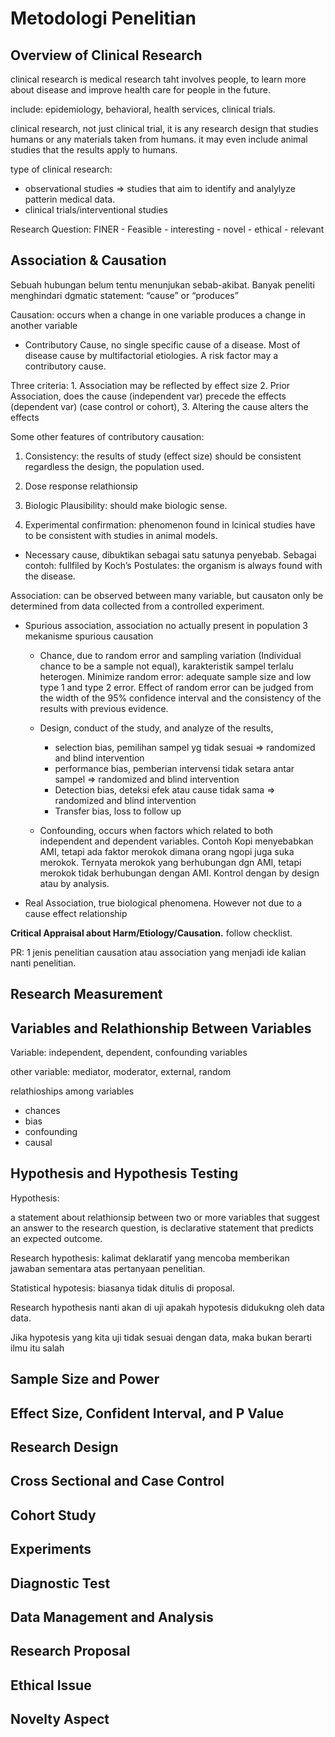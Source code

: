 # Metodologi Penelitian

## Overview of Clinical Research

clinical research is medical research taht involves people, to learn more about disease and improve health care for people in the future.

include: epidemiology, behavioral, health services, clinical trials.

clinical research, not just clinical trial, it is any research design that studies humans or any materials taken from humans. it may even include animal studies that the results apply to humans.

type of clinical research:

-   observational studies =\> studies that aim to identify and analylyze patterin medical data.
-   clinical trials/interventional studies

Research Question: FINER - Feasible - interesting - novel - ethical - relevant

## Association & Causation

Sebuah hubungan belum tentu menunjukan sebab-akibat. Banyak peneliti menghindari dgmatic statement: "cause" or "produces"

Causation: occurs when a change in one variable produces a change in another variable

-   Contributory Cause, no single specific cause of a disease. Most of disease cause by multifactorial etiologies. A risk factor may a contributory cause.

Three criteria: 1. Association may be reflected by effect size 2. Prior Association, does the cause (independent var) precede the effects (dependent var) (case control or cohort), 3. Altering the cause alters the effects

Some other features of contributory causation:

1.  Consistency: the results of study (effect size) should be consistent regardless the design, the population used.

2.  Dose response relathionsip

3.  Biologic Plausibility: should make biologic sense.

4.  Experimental confirmation: phenomenon found in lcinical studies have to be consistent with studies in animal models.

-   Necessary cause, dibuktikan sebagai satu satunya penyebab. Sebagai contoh: fullfiled by Koch's Postulates: the organism is always found with the disease.

Association: can be observed between many variable, but causaton only be determined from data collected from a controlled experiment.

-   Spurious association, association no actually present in population 3 mekanisme spurious causation

    -   Chance, due to random error and sampling variation (Individual chance to be a sample not equal), karakteristik sampel terlalu heterogen. Minimize random error: adequate sample size and low type 1 and type 2 error. Effect of random error can be judged from the width of the 95% confidence interval and the consistency of the results with previous evidence.

    -   Design, conduct of the study, and analyze of the results,

        -   selection bias, pemilihan sampel yg tidak sesuai =\> randomized and blind intervention
        -   performance bias, pemberian intervensi tidak setara antar sampel =\> randomized and blind intervention
        -   Detection bias, deteksi efek atau cause tidak sama =\> randomized and blind intervention
        -   Transfer bias, loss to follow up

    -   Confounding, occurs when factors which related to both independent and dependent variables. Contoh Kopi menyebabkan AMI, tetapi ada faktor merokok dimana orang ngopi juga suka merokok. Ternyata merokok yang berhubungan dgn AMI, tetapi merokok tidak berhubungan dengan AMI. Kontrol dengan by design atau by analysis.

-   Real Association, true biological phenomena. However not due to a cause effect relationship

**Critical Appraisal about Harm/Etiology/Causation.** follow checklist.

PR: 1 jenis penelitian causation atau association yang menjadi ide kalian nanti penelitian.

## Research Measurement

## Variables and Relathionship Between Variables

Variable: independent, dependent, confounding variables

other variable: mediator, moderator, external, random

relathioships among variables

-   chances
-   bias
-   confounding
-   causal

## Hypothesis and Hypothesis Testing

Hypothesis:

a statement about relathionsip between two or more variables that suggest an answer to the research question, is declarative statement that predicts an expected outcome.

Research hypothesis:
kalimat deklaratif yang mencoba memberikan jawaban sementara atas pertanyaan penelitian.

Statistical hypotesis: biasanya tidak ditulis di proposal.

Research hypothesis nanti akan di uji apakah hypotesis didukukng oleh data data.

Jika hypotesis yang kita uji tidak sesuai dengan data, maka bukan berarti ilmu itu salah

## Sample Size and Power

## Effect Size, Confident Interval, and P Value

## Research Design

## Cross Sectional and Case Control

## Cohort Study

## Experiments

## Diagnostic Test

## Data Management and Analysis

## Research Proposal

## Ethical Issue

## Novelty Aspect
